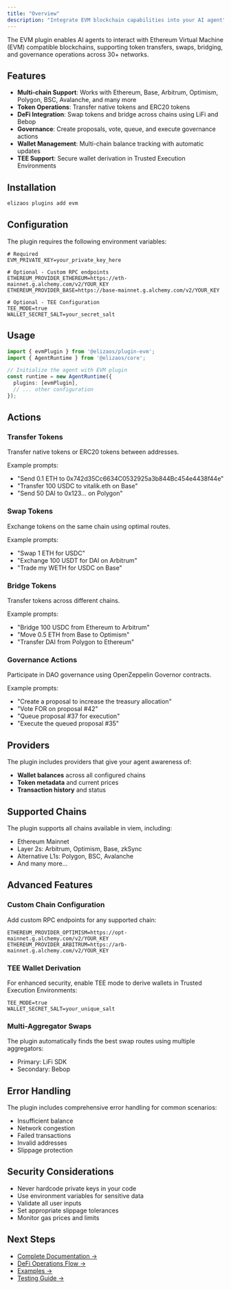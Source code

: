 ```yaml
---
title: "Overview"
description: "Integrate EVM blockchain capabilities into your AI agent"
---
```


The EVM plugin enables AI agents to interact with Ethereum Virtual Machine (EVM) compatible blockchains, supporting token transfers, swaps, bridging, and governance operations across 30+ networks.

## Features

- **Multi-chain Support**: Works with Ethereum, Base, Arbitrum, Optimism, Polygon, BSC, Avalanche, and many more
- **Token Operations**: Transfer native tokens and ERC20 tokens
- **DeFi Integration**: Swap tokens and bridge across chains using LiFi and Bebop
- **Governance**: Create proposals, vote, queue, and execute governance actions
- **Wallet Management**: Multi-chain balance tracking with automatic updates
- **TEE Support**: Secure wallet derivation in Trusted Execution Environments

## Installation

```bash
elizaos plugins add evm
```

## Configuration

The plugin requires the following environment variables:

```env
# Required
EVM_PRIVATE_KEY=your_private_key_here

# Optional - Custom RPC endpoints
ETHEREUM_PROVIDER_ETHEREUM=https://eth-mainnet.g.alchemy.com/v2/YOUR_KEY
ETHEREUM_PROVIDER_BASE=https://base-mainnet.g.alchemy.com/v2/YOUR_KEY

# Optional - TEE Configuration
TEE_MODE=true
WALLET_SECRET_SALT=your_secret_salt
```

## Usage

```typescript
import { evmPlugin } from '@elizaos/plugin-evm';
import { AgentRuntime } from '@elizaos/core';

// Initialize the agent with EVM plugin
const runtime = new AgentRuntime({
  plugins: [evmPlugin],
  // ... other configuration
});
```

## Actions

### Transfer Tokens
Transfer native tokens or ERC20 tokens between addresses.

Example prompts:
- "Send 0.1 ETH to 0x742d35Cc6634C0532925a3b844Bc454e4438f44e"
- "Transfer 100 USDC to vitalik.eth on Base"
- "Send 50 DAI to 0x123... on Polygon"

### Swap Tokens
Exchange tokens on the same chain using optimal routes.

Example prompts:
- "Swap 1 ETH for USDC"
- "Exchange 100 USDT for DAI on Arbitrum"
- "Trade my WETH for USDC on Base"

### Bridge Tokens
Transfer tokens across different chains.

Example prompts:
- "Bridge 100 USDC from Ethereum to Arbitrum"
- "Move 0.5 ETH from Base to Optimism"
- "Transfer DAI from Polygon to Ethereum"

### Governance Actions
Participate in DAO governance using OpenZeppelin Governor contracts.

Example prompts:
- "Create a proposal to increase the treasury allocation"
- "Vote FOR on proposal #42"
- "Queue proposal #37 for execution"
- "Execute the queued proposal #35"

## Providers

The plugin includes providers that give your agent awareness of:
- **Wallet balances** across all configured chains
- **Token metadata** and current prices
- **Transaction history** and status

## Supported Chains

The plugin supports all chains available in viem, including:
- Ethereum Mainnet
- Layer 2s: Arbitrum, Optimism, Base, zkSync
- Alternative L1s: Polygon, BSC, Avalanche
- And many more...

## Advanced Features

### Custom Chain Configuration
Add custom RPC endpoints for any supported chain:

```env
ETHEREUM_PROVIDER_OPTIMISM=https://opt-mainnet.g.alchemy.com/v2/YOUR_KEY
ETHEREUM_PROVIDER_ARBITRUM=https://arb-mainnet.g.alchemy.com/v2/YOUR_KEY
```

### TEE Wallet Derivation
For enhanced security, enable TEE mode to derive wallets in Trusted Execution Environments:

```env
TEE_MODE=true
WALLET_SECRET_SALT=your_unique_salt
```

### Multi-Aggregator Swaps
The plugin automatically finds the best swap routes using multiple aggregators:
- Primary: LiFi SDK
- Secondary: Bebop

## Error Handling

The plugin includes comprehensive error handling for common scenarios:
- Insufficient balance
- Network congestion
- Failed transactions
- Invalid addresses
- Slippage protection

## Security Considerations

- Never hardcode private keys in your code
- Use environment variables for sensitive data
- Validate all user inputs
- Set appropriate slippage tolerances
- Monitor gas prices and limits

## Next Steps

- [Complete Documentation →](./evm/complete-documentation)
- [DeFi Operations Flow →](./evm/defi-operations-flow)
- [Examples →](./evm/examples)
- [Testing Guide →](./evm/testing-guide)
